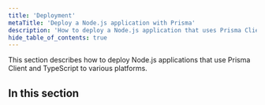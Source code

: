 ```yaml
---
title: 'Deployment'
metaTitle: 'Deploy a Node.js application with Prisma'
description: 'How to deploy a Node.js application that uses Prisma Client and TypeScript to various cloud platforms.'
hide_table_of_contents: true
---
```


<TopBlock>

This section describes how to deploy Node.js applications that use Prisma Client and TypeScript to various platforms.

</TopBlock>

## In this section

<Subsections depth="3" />
